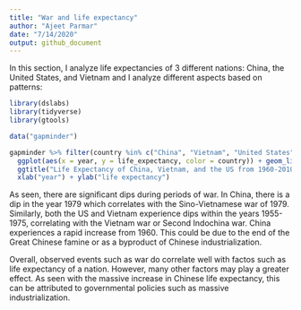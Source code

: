 ```yaml
---
title: "War and life expectancy"
author: "Ajeet Parmar"
date: "7/14/2020"
output: github_document
---
```


  In this section, I analyze life expectancies of 3 different nations: China, 
the United States, and Vietnam and I analyze different aspects based on patterns: 

```r
library(dslabs)
library(tidyverse)
library(gtools)

data("gapminder")

gapminder %>% filter(country %in% c("China", "Vietnam", "United States")) %>% 
  ggplot(aes(x = year, y = life_expectancy, color = country)) + geom_line() + 
  ggtitle("Life Expectancy of China, Vietnam, and the US from 1960-2010") + 
  xlab("year") + ylab("life expectancy")
```

  As seen, there are significant dips during periods of war. In China, there is a dip in the year 1979 which correlates with the Sino-Vietnamese war of 1979. Similarly, both the US and Vietnam experience dips within the years 1955-1975, correlating with the Vietnam war or Second Indochina war. China experiences a rapid increase from 1960. This could be due to the end of the Great Chinese famine or as a byproduct of Chinese industrialization. 
  
  Overall, observed events such as war do correlate well with factos such as life expectancy of a nation. However, many other factors may play a greater effect. As seen with the massive increase in Chinese life expectancy, this can be attributed to governmental policies such as massive industrialization. 
